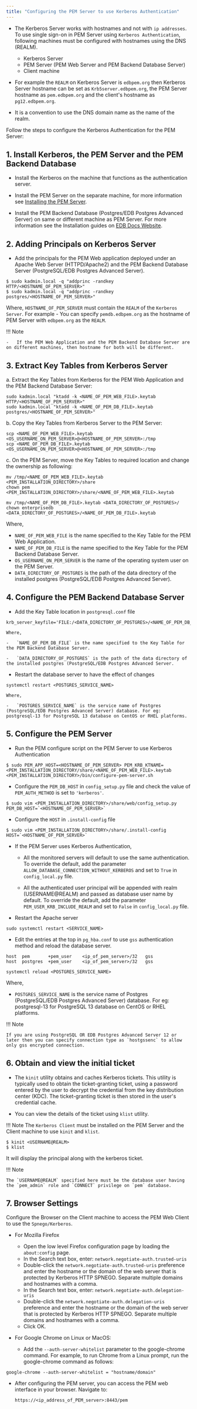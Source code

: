 ```yaml
---
title: "Configuring the PEM Server to use Kerberos Authentication"
---
```


-   The Kerberos Server works with hostnames and not with `ip addresses`. To use single sign-on in PEM Server using `Kerberos Authentication`, following machines must be configured with hostnames using the DNS (REALM). 

    -   Kerberos Server
    -   PEM Server (PEM Web Server and PEM Backend Database Server)
    -   Client machine
    

-   For example the `REALM` on Kerberos Server is `edbpem.org` then Kerberos Server hostname can be set as `Krb5server.edbpem.org`, the PEM Server hostname as `pem.edbpem.org` and the client's hostname as `pg12.edbpem.org`.

-   It is a convention to use the DNS domain name as the name of the realm.

Follow the steps to configure the Kerberos Authentication for the PEM Server:
## 1. Install Kerberos, the PEM Server and the PEM Backend Database

-   Install the Kerberos on the machine that functions as the authentication server.

-   Install the PEM Server on the separate machine, for more information see [Installing the PEM Server](03_installing_pem_server_on_linux/#installing_pem_server_on_linux).

-   Install the PEM Backend Database (Postgres/EDB Postgres Advanced Server) on same or different machine as PEM Server. For more information see the Installation guides on [EDB Docs Website](https://www.enterprisedb.com/docs).

## 2. Adding Principals on Kerberos Server

-   Add the principals for the PEM Web application deployed under an Apache Web Server (HTTPD/Apache2) and the PEM Backend Database Server (PostgreSQL/EDB Postgres Advanced Server).

```text
$ sudo kadmin.local -q "addprinc -randkey HTTP/<HOSTNAME_OF_PEM_SERVER>"
$ sudo kadmin.local -q "addprinc -randkey postgres/<HOSTNAME_OF_PEM_SERVER>"
```

Where, `HOSTNAME_OF_PEM_SERVER` must contain the `REALM` of the `Kerberos Server`. For example - You can specify `pemdb.edbpem.org` as the hostname of PEM Server with `edbpem.org` as the `REALM`.

!!! Note
    
    -   If the PEM Web Application and the PEM Backend Database Server are on different machines, then hostname for both will be different.

## 3. Extract Key Tables from Kerberos Server

a.  Extract the Key Tables from Kerberos for the PEM Web Application and the PEM Backend Database Server:

   ```text
   sudo kadmin.local "ktadd -k <NAME_OF_PEM_WEB_FILE>.keytab HTTP/<HOSTNAME_OF_PEM_SERVER>"
   sudo kadmin.local "ktadd -k <NAME_OF_PEM_DB_FILE>.keytab postgres/<HOSTNAME_OF_PEM_SERVER>"
   ```

b.  Copy the Key Tables from Kerberos Server to the PEM Server:

   ```text
   scp <NAME_OF_PEM_WEB_FILE>.keytab <OS_USERNAME_ON_PEM_SERVER>@<HOSTNAME_OF_PEM_SERVER>:/tmp
   scp <NAME_OF_PEM_DB_FILE>.keytab <OS_USERNAME_ON_PEM_SERVER>@<HOSTNAME_OF_PEM_SERVER>:/tmp
   ```

c.  On the PEM Server, move the Key Tables to required location and change the ownership as following:

   ```text
   mv /tmp/<NAME_OF_PEM_WEB_FILE>.keytab <PEM_INSTALLATION_DIRECTORY>/share
   chown pem <PEM_INSTALLATION_DIRECTORY>/share/<NAME_OF_PEM_WEB_FILE>.keytab
   ```

   ```text
   mv /tmp/<NAME_OF_PEM_DB_FILE>.keytab <DATA_DIRECTORY_OF_POSTGRES>/
   chown enterprisedb <DATA_DIRECTORY_OF_POSTGRES>/<NAME_OF_PEM_DB_FILE>.keytab
   ```

  Where, 
  -   `NAME_OF_PEM_WEB_FILE` is the name specified to the Key Table for the PEM Web Application.
  -   `NAME_OF_PEM_DB_FILE` is the name specified to the Key Table for the PEM Backend Database Server.
  -   `OS_USERNAME_ON_PEM_SERVER` is the name of the operating system user on the PEM Server.
  -   `DATA_DIRECTORY_OF_POSTGRES` is the path of the data directory of the installed postgres (PostgreSQL/EDB Postgres Advanced Server).


## 4. Configure the PEM Backend Database Server

-   Add the Key Table location in `postgresql.conf` file

   ```text
   krb_server_keyfile='FILE:/<DATA_DIRECTORY_OF_POSTGRES>/<NAME_OF_PEM_DB_FILE>.keytab'
   ```

    Where,

    -   `NAME_OF_PEM_DB_FILE` is the name specified to the Key Table for the PEM Backend Database Server.

    -   `DATA_DIRECTORY_OF_POSTGRES` is the path of the data directory of the installed postgres (PostgreSQL/EDB Postgres Advanced Server.

-   Restart the database server to have the effect of changes

   ```text
   systemctl restart <POSTGRES_SERVICE_NAME>
   ```

    Where,

    -   `POSTGRES_SERVICE_NAME` is the service name of Postgres (PostgreSQL/EDB Postgres Advanced Server) database. For eg: postgresql-13 for PostgreSQL 13 database on CentOS or RHEL platforms.

## 5. Configure the PEM Server

-   Run the PEM configure script on the PEM Server to use Kerberos Authentication

   ```text
   $ sudo PEM_APP_HOST=<HOSTNAME_OF_PEM_SERVER> PEM_KRB_KTNAME=<PEM_INSTALLATION_DIRECTORY/share/<NAME_OF_PEM_WEB_FILE>.keytab <PEM_INSTALLATION_DIRECTORY>/bin/configure-pem-server.sh
   ```

-   Configure the `PEM_DB_HOST` in `config_setup.py` file and check the value of `PEM_AUTH_METHOD` is set to `'kerberos'`.
    
   ```text
   $ sudo vim <PEM_INSTALLATION_DIRECTORY>/share/web/config_setup.py
   PEM_DB_HOST=`<HOSTNAME_OF_PEM_SERVER>`
   ```
-   Configure the `HOST` in `.install-config` file 

   ```text
   $ sudo vim <PEM_INSTALLATION_DIRECTORY>/share/.install-config
   HOST=`<HOSTNAME_OF_PEM_SERVER>`
   ```
-   If the PEM Server uses Kerberos Authentication,

    -   All the monitored servers will default to use the same authentication. To override the default, add the parameter `ALLOW_DATABASE_CONNECTION_WITHOUT_KERBEROS` and set to `True` in `config_local.py` file.

    -  All the authenticated user principal will be appended with realm (USERNAME@REALM) and passed as database user name by default. To override the default, add the parameter `PEM_USER_KRB_INCLUDE_REALM` and set to `False` in `config_local.py` file.

-   Restart the Apache server

   ```text
   sudo systemctl restart <SERVICE_NAME>
   ```

-   Edit the entries at the top in `pg_hba.conf` to use `gss` authentication method and reload the database server.

   ```text
   host  pem       +pem_user    <ip_of_pem_server>/32   gss
   host  postgres  +pem_user    <ip_of_pem_server>/32   gss
   ```

   ```text
   systemctl reload <POSTGRES_SERVICE_NAME>
   ```

  Where,

  -   `POSTGRES_SERVICE_NAME` is the service name of Postgres (PostgreSQL/EDB Postgres Advanced Server) database. For eg: postgresql-13 for PostgreSQL 13 database on CentOS or RHEL platforms.

!!! Note
    
    If you are using PostgreSQL OR EDB Postgres Advanced Server 12 or later then you can specify connection type as `hostgssenc` to allow only gss encrypted connection.

## 6. Obtain and view the initial ticket

-   The `kinit` utility obtains and caches Kerberos tickets. This utility is typically used to obtain the ticket-granting ticket, using a password entered by the user to decrypt the credential from the key distribution center (KDC). The ticket-granting ticket is then stored in the user's credential cache.

- You can view the details of the ticket using `klist` utility.

!!! Note
    The `Kerberos Client` must be installed on the PEM Server and the Client machine to use `kinit` and `klist`.

   ``` text
   $ kinit <USERNAME@REALM>
   $ klist 
   ```

It will display the principal along with the kerberos ticket.

!!! Note

    The `USERNAME@REALM` specified here must be the database user having the `pem_admin` role and `CONNECT` privilege on `pem` database.

## 7. Browser Settings 

Configure the Browser on the Client machine to access the PEM Web Client to use the `Spnego/Kerberos`.

-   For Mozilla Firefox

    -   Open the low level Firefox configuration page by loading the `about:config` page.
    -   In the Search text box, enter: `network.negotiate-auth.trusted-uris`
    -   Double-click the `network.negotiate-auth.trusted-uris` preference and enter the hostname or the domain of the web server that is protected by Kerberos HTTP SPNEGO. Separate multiple domains and hostnames with a comma.
    -   In the Search text box, enter: `network.negotiate-auth.delegation-uris`
    -   Double-click the `network.negotiate-auth.delegation-uris` preference and enter the hostname or the domain of the web server that is protected by Kerberos HTTP SPNEGO. Separate multiple domains and hostnames with a comma.
    -   Click OK.

-   For Google Chrome on Linux or MacOS:

    -   Add the `--auth-server-whitelist` parameter to the google-chrome command. For example, to run Chrome from a Linux prompt, run the google-chrome command as follows:

   ```text
   google-chrome --auth-server-whitelist = "hostname/domain"
   ```

- After configuring the PEM server, you can access the PEM web interface in your browser. Navigate to:

   ```text
   https://<ip_address_of_PEM_server>:8443/pem
   ```
